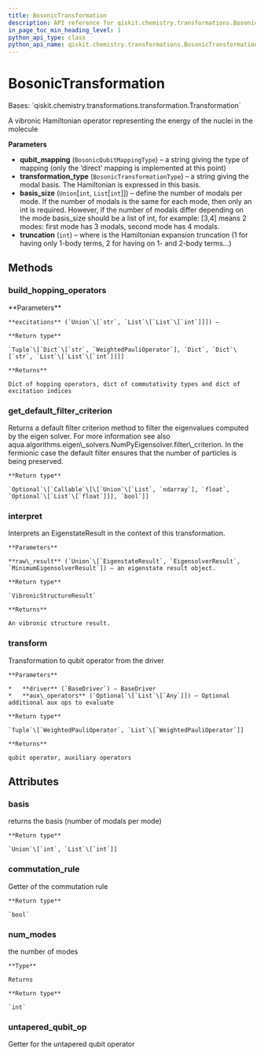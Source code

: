 ```yaml
---
title: BosonicTransformation
description: API reference for qiskit.chemistry.transformations.BosonicTransformation
in_page_toc_min_heading_level: 1
python_api_type: class
python_api_name: qiskit.chemistry.transformations.BosonicTransformation
---
```


# BosonicTransformation

<Class id="qiskit.chemistry.transformations.BosonicTransformation" isDedicatedPage={true} github="https://github.com/qiskit-community/qiskit-aqua/tree/stable/0.9/qiskit/chemistry/transformations/bosonic_transformation.py" signature="BosonicTransformation(qubit_mapping=<BosonicQubitMappingType.DIRECT: 'direct'>, transformation_type=<BosonicTransformationType.HARMONIC: 'harmonic'>, basis_size=2, truncation=3)">
  Bases: `qiskit.chemistry.transformations.transformation.Transformation`

  A vibronic Hamiltonian operator representing the energy of the nuclei in the molecule

  **Parameters**

  *   **qubit\_mapping** (`BosonicQubitMappingType`) – a string giving the type of mapping (only the ‘direct’ mapping is implemented at this point)
  *   **transformation\_type** (`BosonicTransformationType`) – a string giving the modal basis. The Hamiltonian is expressed in this basis.
  *   **basis\_size** (`Union`\[`int`, `List`\[`int`]]) – define the number of modals per mode. If the number of modals is the same for each mode, then only an int is required. However, if the number of modals differ depending on the mode basis\_size should be a list of int, for example: \[3,4] means 2 modes: first mode has 3 modals, second mode has 4 modals.
  *   **truncation** (`int`) – where is the Hamiltonian expansion truncation (1 for having only 1-body terms, 2 for having on 1- and 2-body terms…)

  ## Methods

  ### build\_hopping\_operators

  <Function id="qiskit.chemistry.transformations.BosonicTransformation.build_hopping_operators" name="build_hopping_operators" signature="BosonicTransformation.build_hopping_operators(excitations='sd')">
    **Parameters**

    **excitations** (`Union`\[`str`, `List`\[`List`\[`int`]]]) –

    **Return type**

    `Tuple`\[`Dict`\[`str`, `WeightedPauliOperator`], `Dict`, `Dict`\[`str`, `List`\[`List`\[`int`]]]]

    **Returns**

    Dict of hopping operators, dict of commutativity types and dict of excitation indices
  </Function>

  ### get\_default\_filter\_criterion

  <Function id="qiskit.chemistry.transformations.BosonicTransformation.get_default_filter_criterion" name="get_default_filter_criterion" signature="BosonicTransformation.get_default_filter_criterion()">
    Returns a default filter criterion method to filter the eigenvalues computed by the eigen solver. For more information see also aqua.algorithms.eigen\_solvers.NumPyEigensolver.filter\_criterion. In the fermionic case the default filter ensures that the number of particles is being preserved.

    **Return type**

    `Optional`\[`Callable`\[\[`Union`\[`List`, `ndarray`], `float`, `Optional`\[`List`\[`float`]]], `bool`]]
  </Function>

  ### interpret

  <Function id="qiskit.chemistry.transformations.BosonicTransformation.interpret" name="interpret" signature="BosonicTransformation.interpret(raw_result)">
    Interprets an EigenstateResult in the context of this transformation.

    **Parameters**

    **raw\_result** (`Union`\[`EigenstateResult`, `EigensolverResult`, `MinimumEigensolverResult`]) – an eigenstate result object.

    **Return type**

    `VibronicStructureResult`

    **Returns**

    An vibronic structure result.
  </Function>

  ### transform

  <Function id="qiskit.chemistry.transformations.BosonicTransformation.transform" name="transform" signature="BosonicTransformation.transform(driver, aux_operators=None)">
    Transformation to qubit operator from the driver

    **Parameters**

    *   **driver** (`BaseDriver`) – BaseDriver
    *   **aux\_operators** (`Optional`\[`List`\[`Any`]]) – Optional additional aux ops to evaluate

    **Return type**

    `Tuple`\[`WeightedPauliOperator`, `List`\[`WeightedPauliOperator`]]

    **Returns**

    qubit operator, auxiliary operators
  </Function>

  ## Attributes

  ### basis

  <Attribute id="qiskit.chemistry.transformations.BosonicTransformation.basis" name="basis">
    returns the basis (number of modals per mode)

    **Return type**

    `Union`\[`int`, `List`\[`int`]]
  </Attribute>

  ### commutation\_rule

  <Attribute id="qiskit.chemistry.transformations.BosonicTransformation.commutation_rule" name="commutation_rule">
    Getter of the commutation rule

    **Return type**

    `bool`
  </Attribute>

  ### num\_modes

  <Attribute id="qiskit.chemistry.transformations.BosonicTransformation.num_modes" name="num_modes">
    the number of modes

    **Type**

    Returns

    **Return type**

    `int`
  </Attribute>

  ### untapered\_qubit\_op

  <Attribute id="qiskit.chemistry.transformations.BosonicTransformation.untapered_qubit_op" name="untapered_qubit_op">
    Getter for the untapered qubit operator
  </Attribute>
</Class>

